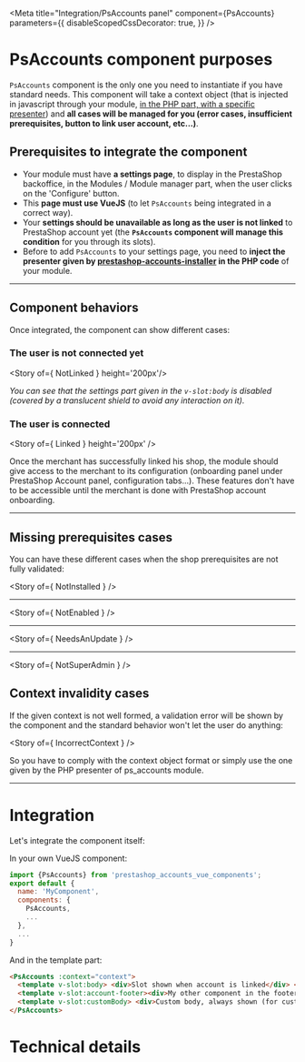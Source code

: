 
<Meta
  title="Integration/PsAccounts panel"
  component={PsAccounts}
  parameters={{
    disableScopedCssDecorator: true,
  }} />


# PsAccounts component purposes

`PsAccounts` component is the only one you need to instantiate if you have standard needs.
This component will take a context object (that is injected in javascript through your module,
[in the PHP part, with a specific presenter](https://github.com/PrestaShopCorp/prestashop-accounts-installer)) and **all cases will be managed
for you (error cases, insufficient prerequisites, button to link user account, etc...)**.


## Prerequisites to integrate the component

- Your module must have **a settings page**, to display in the PrestaShop backoffice, in the
Modules / Module manager part, when the user clicks on the 'Configure' button.
- This **page must use VueJS** (to let `PsAccounts` being integrated in a correct way).
- Your **settings should be unavailable as long as the user is not linked** to PrestaShop account yet
(the **`PsAccounts` component will manage this condition** for you through its slots).
- Before to add `PsAccounts` to your settings page, you need to **inject the presenter given by
[prestashop-accounts-installer](https://github.com/PrestaShopCorp/prestashop-accounts-installer) in the PHP code** of your module.

---
## Component behaviors

Once integrated, the component can show different cases:


### The user is not connected yet

<Story of={ NotLinked } height='200px'/>

_You can see that the settings part given in the `v-slot:body` is disabled (covered
by a translucent shield to avoid any interaction on it)._

### The user is connected

<Story of={ Linked } height='200px' />

Once the merchant has successfully linked his shop, the module should give
access to the merchant to its configuration (onboarding panel under PrestaShop
Account panel, configuration tabs...). These features don't have to be
accessible until the merchant is done with PrestaShop account onboarding.


---
## Missing prerequisites cases

You can have these different cases when the shop prerequisites are not fully validated:

<Story of={ NotInstalled } />

---

<Story of={ NotEnabled } />

---

<Story of={ NeedsAnUpdate } />

---

<Story of={ NotSuperAdmin } />


## Context invalidity cases

If the given context is not well formed, a validation error will be shown by the
component and the standard behavior won't let the user do anything:

<Story of={ IncorrectContext } />

So you have to comply with the context object format or simply use the one
given by the PHP presenter of ps_accounts module.


---
# Integration

Let's integrate the component itself:

In your own VueJS component:
```javascript
import {PsAccounts} from 'prestashop_accounts_vue_components';
export default {
  name: 'MyComponent',
  components: {
    PsAccounts,
    ...
  },
  ...
}
```

And in the template part:
```html
<PsAccounts :context="context">
  <template v-slot:body> <div>Slot shown when account is linked</div> </template>
  <template v-slot:account-footer><div>My other component in the footer of the account component</div></template>
  <template v-slot:customBody> <div>Custom body, always shown (for custom display condition)</div> </template>
</PsAccounts>
```

# Technical details

<Description of={PsAccounts} />
<ArgTypes of={PsAccounts} /> 